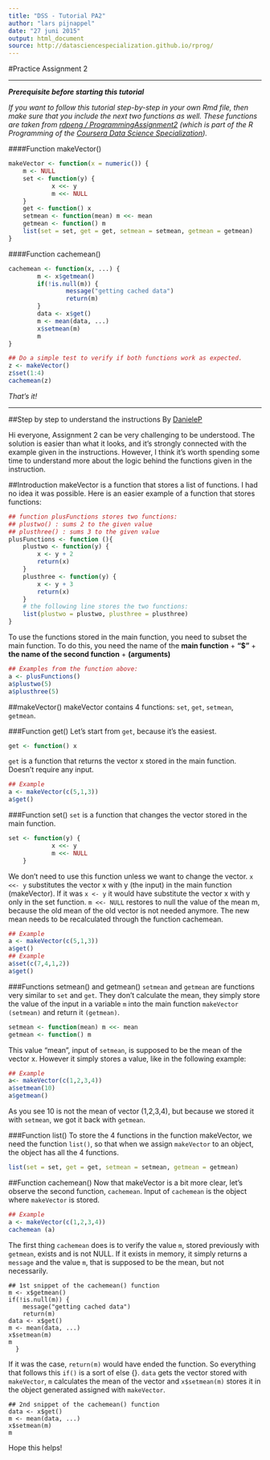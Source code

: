 ```yaml
---
title: "DSS - Tutorial PA2"
author: "lars pijnappel"
date: "27 juni 2015"
output: html_document
source: http://datasciencespecialization.github.io/rprog/
---
```


#Practice Assignment 2

***
***Prerequisite before starting this tutorial***

*If you want to follow this tutorial step-by-step in your own Rmd file, then make sure that you include the next two functions as well. These functions are taken from [rdpeng / ProgrammingAssignment2][rdpeng] (which is part of the R Programming of the [Coursera Data Science Specialization][cdss]).*

####Function makeVector()
```r
makeVector <- function(x = numeric()) {
    m <- NULL
    set <- function(y) {
            x <<- y
            m <<- NULL
    }
    get <- function() x
    setmean <- function(mean) m <<- mean
    getmean <- function() m
    list(set = set, get = get, setmean = setmean, getmean = getmean)
}
```

####Function cachemean()
```r
cachemean <- function(x, ...) {
        m <- x$getmean()
        if(!is.null(m)) {
                message("getting cached data")
                return(m)
        }
        data <- x$get()
        m <- mean(data, ...)
        x$setmean(m)
        m
}
```

```r
## Do a simple test to verify if both functions work as expected.
z <- makeVector()
z$set(1:4)
cachemean(z) 
```

*That's it!*

***

##Step by step to understand the instructions
By [DanieleP][PA2]

Hi everyone, Assignment 2 can be very challenging to be understood. The solution is easier than what it looks, and it's strongly connected with the example given in the instructions. However, I think it's worth spending some time to understand more about the logic behind the functions given in the instruction.

##Introduction
makeVector is a function that stores a list of functions. I had no idea it was possible. Here is an easier example of a function that stores functions:

```r
## function plusFunctions stores two functions:
## plustwo() : sums 2 to the given value
## plusthree() : sums 3 to the given value
plusFunctions <- function (){
    plustwo <- function(y) {
        x <- y + 2
        return(x)
    }
    plusthree <- function(y) {
        x <- y + 3
        return(x)
    }
    # the following line stores the two functions:
    list(plustwo = plustwo, plusthree = plusthree) 
}
```

To use the functions stored in the main function, you need to subset the main function. To do this, you need the name of the **main function** + **"$"** + **the name of the second function** + **(arguments)**

```r
## Examples from the function above:
a <- plusFunctions()
a$plustwo(5)
a$plusthree(5)
```

##makeVector()
makeVector contains 4 functions: `set`, `get`, `setmean`, `getmean`. 

###Function get()
Let's start from `get`, because it's the easiest.

```r
get <- function() x
```

`get` is a function that returns the vector x stored in the main function. Doesn't require any input.

```r
## Example
a <- makeVector(c(5,1,3))
a$get()
```

###Function set()
`set` is a function that changes the vector stored in the main function.

```r
set <- function(y) {
            x <<- y
            m <<- NULL
    }
```

We don't need to use this function unless we want to change the vector. `x <<- y` substitutes the vector x with y (the input) in the main function (makeVector). If it was `x <- y` it would have substitute the vector x with y only in the set function. `m <<- NULL` restores to null the value of the mean m, because the old mean of the old vector is not needed anymore. The new mean needs to be recalculated through the function cachemean.

```r
## Example
a <- makeVector(c(5,1,3))
a$get()
## Example
a$set(c(7,4,1,2))
a$get()
```

###Functions setmean() and getmean()
`setmean` and `getmean` are functions very similar to `set` and `get`. They don't calculate the mean, they simply store the value of the input in a variable `m` into the main function `makeVector`  `(setmean)` and return it `(getmean)`.

```r
setmean <- function(mean) m <<- mean
getmean <- function() m
```

This value "mean", input of `setmean`, is supposed to be the mean of the vector x. However it simply stores a value, like in the following example:

```r
## Example
a<- makeVector(c(1,2,3,4))
a$setmean(10)
a$getmean()
```

As you see 10 is not the mean of vector (1,2,3,4), but because we stored it with `setmean`, we got it back with `getmean`.

###Function list()
To store the 4 functions in the function makeVector, we need the function `list()`, so that when we assign `makeVector` to an object, the object has all the 4 functions.

```r
list(set = set, get = get, setmean = setmean, getmean = getmean)
```

##Function cachemean()
Now that makeVector is a bit more clear, let's observe the second function, `cachemean`. Input of `cachemean` is the object where `makeVector` is stored.

```r
## Example
a <- makeVector(c(1,2,3,4))
cachemean (a)
```

The first thing `cachemean` does is to verify the value `m`, stored previously with `getmean`, exists and is not NULL. If it exists in memory, it simply returns a `message` and the value `m`, that is supposed to be the mean, but not necessarily.

```{}
## 1st snippet of the cachemean() function
m <- x$getmean()    
if(!is.null(m)) {
    message("getting cached data")
    return(m)
data <- x$get()
m <- mean(data, ...)
x$setmean(m)
m
  }
```

If it was the case, `return(m)` would have ended the function. So everything that follows this `if()` is a sort of else {}. `data` gets the vector stored with `makeVector`, `m` calculates the mean of the vector and `x$setmean(m)` stores it in the object generated assigned with `makeVector`.

```{}
## 2nd snippet of the cachemean() function
data <- x$get()
m <- mean(data, ...)
x$setmean(m)
m
```

Hope this helps!

[rdpeng]: https://github.com/rdpeng/ProgrammingAssignment2
[cdss]: https://www.coursera.org/specialization/jhudatascience/1 'Data Science course by Johns Hopkins University'
[PA2]: https://github.com/DanieleP/PA2-clarifying_instructions 'PA2-clarifying_instructions'
